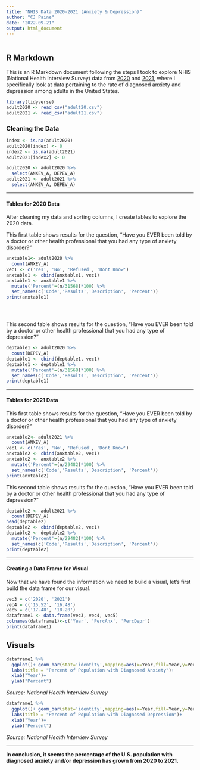 ---
title: "NHIS Data 2020-2021 (Anxiety & Depression)"
author: "CJ Paine"
date: "2022-09-21"
output: html_document
---

```{r}

```


## R Markdown

This is an R Markdown document following the steps I took to explore NHIS (National Health Interview Survey) data from [2020](https://www.cdc.gov/nchs/nhis/2020nhis.htm) and [2021](https://www.cdc.gov/nchs/nhis/2021nhis.htm), where I specifically look at data pertaining to the rate of diagnosed anxiety and depression among adults in the United States. 

```{r}
library(tidyverse)
adult2020 <- read_csv("adult20.csv")
adult2021 <- read_csv("adult21.csv")
```


### Cleaning the Data

```{r}

index <- is.na(adult2020)
adult2020[index] <- 0
index2 <- is.na(adult2021)
adult2021[index2] <- 0

adult2020 <- adult2020 %>% 
  select(ANXEV_A, DEPEV_A)
adult2021 <- adult2021 %>% 
  select(ANXEV_A, DEPEV_A)

```


---




#### Tables for 2020 Data

After cleaning my data and sorting columns, I create tables to explore the 
2020 data.

This first table shows results for the question, "Have you EVER been told by a
doctor or other health professional that you had any type of anxiety disorder?"


```{r}

anxtable1<- adult2020 %>% 
  count(ANXEV_A)
vec1 <- c('Yes', 'No', 'Refused', 'Dont Know')
anxtable1 <- cbind(anxtable1, vec1)
anxtable1 <- anxtable1 %>% 
  mutate('Percent'=(n/31568)*100) %>%
  set_names(c('Code','Results','Description', 'Percent'))
print(anxtable1)





```
This second table shows results for the question, "Have you EVER been told by a doctor or other health professional that you had any type of depression?"

```{r}
deptable1 <- adult2020 %>% 
  count(DEPEV_A)
deptable1 <- cbind(deptable1, vec1)
deptable1 <- deptable1 %>% 
  mutate('Percent'=(n/31568)*100) %>%
  set_names(c('Code','Results','Description', 'Percent'))
print(deptable1)
```


---

#### Tables for 2021 Data

This first table shows results for the question, "Have you EVER been told by a
doctor or other health professional that you had any type of anxiety disorder?"

```{r}
anxtable2<- adult2021 %>% 
  count(ANXEV_A)
vec1 <- c('Yes', 'No', 'Refused', 'Dont Know')
anxtable2 <- cbind(anxtable2, vec1)
anxtable2 <- anxtable2 %>% 
  mutate('Percent'=(n/29482)*100) %>%
  set_names(c('Code','Results','Description', 'Percent'))
print(anxtable2)
```

This second table shows results for the question, "Have you EVER been told by a doctor or other health professional that you had any type of depression?"

```{r}
deptable2 <- adult2021 %>% 
  count(DEPEV_A)
head(deptable2)
deptable2 <- cbind(deptable2, vec1)
deptable2 <- deptable2 %>% 
  mutate('Percent'=(n/29482)*100) %>%
  set_names(c('Code','Results','Description', 'Percent'))
print(deptable2)
```

---

#### Creating a Data Frame for Visual

Now that we have found the information we need to build a visual, let's first build the data frame for our visual.

```{r}
vec3 = c('2020', '2021')
vec4 = c('15.52', '16.48')
vec5 = c('17.48', '18.20')
dataframe1 <- data.frame(vec3, vec4, vec5)
colnames(dataframe1)<-c('Year', 'PercAnx', 'PercDepr')
print(dataframe1)
```

## Visuals

```{r}
dataframe1 %>% 
  ggplot()+ geom_bar(stat='identity',mapping=aes(x=Year,fill=Year,y=PercAnx))+
  labs(title = "Percent of Population with Diagnosed Anxiety")+
  xlab("Year")+
  ylab("Percent")

```
*Source: National Health Interview Survey*
```{r}
dataframe1 %>% 
  ggplot()+ geom_bar(stat='identity',mapping=aes(x=Year,fill=Year,y=PercDepr))+
  labs(title = "Percent of Population with Diagnosed Depression")+
  xlab("Year")+
  ylab("Percent")
```
*Source: National Health Interview Survey*

---

**In conclusion, it seems the percentage of the U.S. population with diagnosed anxiety and/or depression has grown from 2020 to 2021.** 


